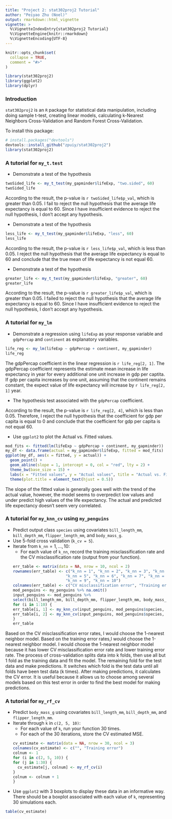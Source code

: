 ```yaml
---
title: "Project 2: stat302proj2 Tutorial"
author: "Peiyao Zhu (Noel)"
output: rmarkdown::html_vignette
vignette: >
  %\VignetteIndexEntry{stat302proj2 Tutorial}
  %\VignetteEngine{knitr::rmarkdown}
  %\VignetteEncoding{UTF-8}
---
```


```r
knitr::opts_chunk$set(
  collapse = TRUE,
  comment = "#>"
)
```

```r
library(stat302proj2)
library(ggplot2)
library(dplyr)
```

### Introduction
`stat302proj2` is an `R` package for statistical data manipulation, including doing sample t-test, creating linear models, calculating k-Nearest Neighbors Cross-Validation and Random Forest Cross-Validation.

To install this package:
``` r
# install.packages("devtools")
devtools::install_github("zpuiy/stat302proj2")
library(stat302proj2)
```

### A tutorial for `my_t.test`

* Demonstrate a test of the hypothesis
  \begin{align}
  H_0: \mu &= 60,\\
  H_a: \mu &\neq 60.
  \end{align}
```r
twoSided_life <- my_t_test(my_gapminder$lifeExp, "two.sided", 60)
twoSided_life
```
  
According to the result, the p-value is `r twoSided_life$p_val`, which is greater than 0.05. I fail to reject the null hypothesis that the average life expectancy is equal to 60. Since I have insufficient evidence to reject the null hypothesis, I don't accept any hypothesis. 
  
  * Demonstrate a test of the hypothesis
  \begin{align}
  H_0: \mu &= 60,\\
  H_a: \mu &< 60.
  \end{align}
```r
less_life <- my_t_test(my_gapminder$lifeExp, "less", 60)
less_life
```

According to the result, the p-value is `r less_life$p_val`, which is less than 0.05. I reject the null hypothesis that the average life expectancy is equal to 60 and conclude that the true mean of life expectancy is not equal 60.

  *  Demonstrate a test of the hypothesis
  \begin{align}
  H_0: \mu &= 60,\\
  H_a: \mu &> 60.
  \end{align}
```r
greater_life <- my_t_test(my_gapminder$lifeExp, "greater", 60)
greater_life
```

According to the result, the p-value is `r greater_life$p_val`, which is greater than 0.05. I failed to reject the null hypothesis that the average life expectancy is equal to 60. Since I have insufficient evidence to reject the null hypothesis, I don't accept any hypothesis. 

### A tutorial for `my_lm`

* Demonstrate a regression using `lifeExp` as your response variable and `gdpPercap` and `continent` as explanatory variables.
```r
life_reg <- my_lm(lifeExp ~ gdpPercap + continent, my_gapminder)
life_reg
```

The gdpPercap coefficient in the linear regression is `r life_reg[2, 1]`. The gdpPercap coefficient represents the estimate mean increase in life expectancy in year for every additional one unit increase in gdp per captita. If gdp per capita increases by one unit, assuming that the continent remains constant, the expect value of life expectancy will increase by `r life_reg[2, 1]` year.

* The hypothesis test associated with the `gdpPercap` coefficient.

According to the result, the p-value is `r life_reg[2, 4]`, which is less than 0.05. Therefore, I reject the null hypothesis that the coefficient for gdp per capita is equal to 0 and conclude that the coefficient for gdp per capita is not equal 60.

* Use `ggplot2` to plot the Actual vs. Fitted values.
```r
mod_fits <- fitted(lm(lifeExp ~ gdpPercap + continent, my_gapminder))
my_df <- data.frame(actual = my_gapminder$lifeExp, fitted = mod_fits)
ggplot(my_df, aes(x = fitted, y = actual)) +
  geom_point() +
  geom_abline(slope = 1, intercept = 0, col = "red", lty = 2) + 
  theme_bw(base_size = 15) +
  labs(x = "Fitted values", y = "Actual values", title = "Actual vs. Fitted") +
  theme(plot.title = element_text(hjust = 0.5))
```
The slope of the fitted value is generally goes well with the trend of the actual value, however, the model seems to overpredict low values and under predict high values of the life expectancy. The actual and predicted life expectancy doesn't seem very correlated.

### A tutorial for `my_knn_cv` using `my_penguins`

* Predict output class `species` using covariates `bill_length_mm`, `bill_depth_mm`, `flipper_length_mm`, and `body_mass_g`. 
* Use $5$-fold cross validation (`k_cv = 5`).
* Iterate from `k_nn`$= 1,\ldots, 10$:
    * For each value of `k_nn`, record the training misclassification rate and the CV misclassification rate (output from your function).
```r
err_table <- matrix(data = NA, nrow = 10, ncol = 2)
rownames(err_table) <- c("k_nn = 1", "k_nn = 2", "k_nn = 3", "k_nn = 4", 
                         "k_nn = 5", "k_nn = 6", "k_nn = 7", "k_nn = 8",
                         "k_nn = 9", "k_nn = 10")
colnames(err_table) <- c("CV misclassification error", "Training error")
mod_penguins <- my_penguins %>% na.omit()
input_penguins <- mod_penguins %>% 
  select(bill_length_mm, bill_depth_mm, flipper_length_mm, body_mass_g)
for (i in 1:10) {
  err_table[i, 1] <- my_knn_cv(input_penguins, mod_penguins$species, i, 5)$cv_err
  err_table[i, 2] <- my_knn_cv(input_penguins, mod_penguins$species, i, 5)$train_err
}
err_table
```

Based on the CV misclassification error rates, I would choose the 1-nearest neighbor model. Based on the training error rates,I would choose the 1-nearest neighbor model.
I would choose the 1-nearest neighbor model because it has lower CV misclassification error rate and lower training error rate.
The process of cross-validation splits data into k folds, then use all but 1 fold as the training data and fit the model. The remaining fold for the test data and make predictions. It switches which fold is the test data until all folds have been test data (k times). After making predictions, it calculates the CV error. It is useful because it allows us to choose among several models based on this test error in order to find the best model for making predictions.

### A tutorial for `my_rf_cv`
* Predict `body_mass_g` using covariates `bill_length_mm`, `bill_depth_mm`, and `flipper_length_mm`. 
* Iterate through `k` in  `c(2, 5, 10)`:
    * For each value of `k`, run your function $30$ times. 
    * For each of the $30$ iterations, store the CV estimated MSE.
```r
cv_estimate <- matrix(data = NA, nrow = 30, ncol = 3)
colnames(cv_estimate) <- c("", "Training error")
colnum <- 1
for (i in c(2, 5, 10)) {
  for (j in 1:30) {
    cv_estimate[j, colnum] <- my_rf_cv(i)
  }
  colnum <- colnum + 1
}
```

* Use `ggplot2` with 3 boxplots to display these data in an informative way. There should be a boxplot associated with each value of `k`, representing $30$ simulations each.
```r
table(cv_estimate)
```

